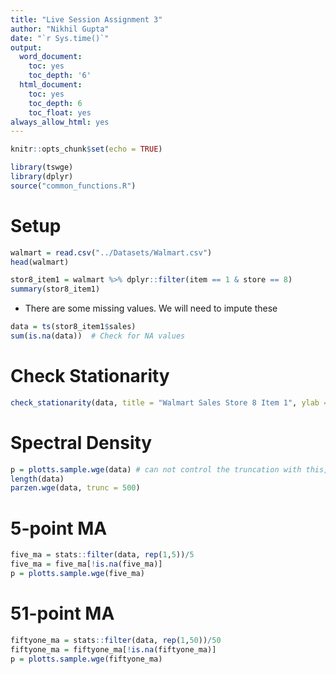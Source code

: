 ```yaml
---
title: "Live Session Assignment 3"
author: "Nikhil Gupta"
date: "`r Sys.time()`"
output:
  word_document:
    toc: yes
    toc_depth: '6'
  html_document:
    toc: yes
    toc_depth: 6
    toc_float: yes
always_allow_html: yes
---
```



```r
knitr::opts_chunk$set(echo = TRUE)
```

```r
library(tswge)
library(dplyr)
source("common_functions.R")
```

# Setup

```r
walmart = read.csv("../Datasets/Walmart.csv")
head(walmart)
```

```r
stor8_item1 = walmart %>% dplyr::filter(item == 1 & store == 8)
summary(stor8_item1)
```


* There are some missing values. We will need to impute these

```r
data = ts(stor8_item1$sales)
sum(is.na(data))  # Check for NA values
```

# Check Stationarity

```r
check_stationarity(data, title = "Walmart Sales Store 8 Item 1", ylab = "Sales")
```

# Spectral Density
```r
p = plotts.sample.wge(data) # can not control the truncation with this, hence use parzen.wge to increase the truncation to see more details
length(data)
parzen.wge(data, trunc = 500)  
```



# 5-point MA
```r
five_ma = stats::filter(data, rep(1,5))/5
five_ma = five_ma[!is.na(five_ma)]
p = plotts.sample.wge(five_ma)
```

# 51-point MA
```r
fiftyone_ma = stats::filter(data, rep(1,50))/50
fiftyone_ma = fiftyone_ma[!is.na(fiftyone_ma)]
p = plotts.sample.wge(fiftyone_ma)
```

```r

```

